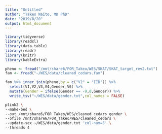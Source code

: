 ```yaml
---
title: "Untitled"
author: "Takeo Naito, MD PhD"
date: "2019/8/20"
output: html_document
---
```


```r
library(tidyverse)
library(readxl)
library(data.table)
library(readr)
library(knitr)
library(kableExtra)
```

```r
pheno <- fread("/mnt/share6/FOR_Takeo/WES/SKAT/SKAT_target_rev2.txt")
fam <- fread("~/WES/data/cleaned_cedars.fam")
```

```r
fam %>% inner_join(pheno,by = c("V2" = "IID")) %>% 
  select(V1,V2,V3,V4,Gender,V6) %>% 
  mutate(Gender = ifelse(Gender == -9,0,Gender)) %>% 
  write_tsv("~/WES/data/gender.txt",col_names = FALSE)
```


```bash
plink2 \
--make-bed \
--out /mnt/share6/FOR_Takeo/WES/cleaned_cedars_gender \
--bfile /mnt/share6/FOR_Takeo/WES/cleaned_cedars \
--update-sex ~/WES/data/gender.txt 'col-num=5' \
--threads 4
```


